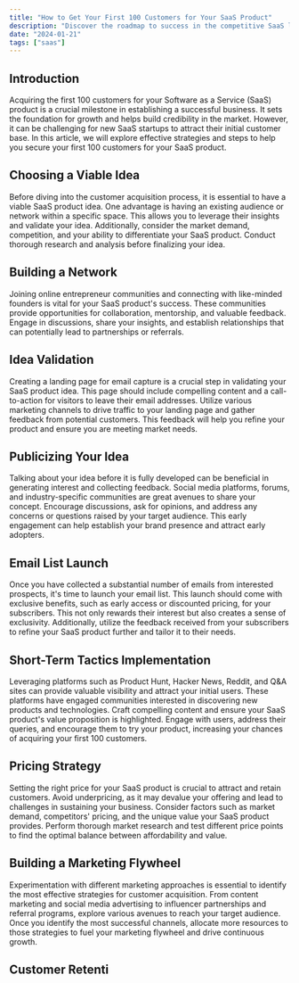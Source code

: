```yaml
---
title: "How to Get Your First 100 Customers for Your SaaS Product"
description: "Discover the roadmap to success in the competitive SaaS landscape. Learn effective strategies to secure your first 100 customers, from choosing a viable idea and building a network to idea validation and short-term tactics implementation. Lay the groundwork for sustained growth with insights on pricing strategy, marketing flywheels, and a strong focus on customer retention. Your journey to a thriving SaaS product begins here!"
date: "2024-01-21"
tags: ["saas"]
---
```


## Introduction

Acquiring the first 100 customers for your Software as a Service (SaaS) product is a crucial milestone in establishing a successful business. It sets the foundation for growth and helps build credibility in the market. However, it can be challenging for new SaaS startups to attract their initial customer base. In this article, we will explore effective strategies and steps to help you secure your first 100 customers for your SaaS product.

## Choosing a Viable Idea

Before diving into the customer acquisition process, it is essential to have a viable SaaS product idea. One advantage is having an existing audience or network within a specific space. This allows you to leverage their insights and validate your idea. Additionally, consider the market demand, competition, and your ability to differentiate your SaaS product. Conduct thorough research and analysis before finalizing your idea.

## Building a Network

Joining online entrepreneur communities and connecting with like-minded founders is vital for your SaaS product's success. These communities provide opportunities for collaboration, mentorship, and valuable feedback. Engage in discussions, share your insights, and establish relationships that can potentially lead to partnerships or referrals.

## Idea Validation

Creating a landing page for email capture is a crucial step in validating your SaaS product idea. This page should include compelling content and a call-to-action for visitors to leave their email addresses. Utilize various marketing channels to drive traffic to your landing page and gather feedback from potential customers. This feedback will help you refine your product and ensure you are meeting market needs.

## Publicizing Your Idea

Talking about your idea before it is fully developed can be beneficial in generating interest and collecting feedback. Social media platforms, forums, and industry-specific communities are great avenues to share your concept. Encourage discussions, ask for opinions, and address any concerns or questions raised by your target audience. This early engagement can help establish your brand presence and attract early adopters.

## Email List Launch

Once you have collected a substantial number of emails from interested prospects, it's time to launch your email list. This launch should come with exclusive benefits, such as early access or discounted pricing, for your subscribers. This not only rewards their interest but also creates a sense of exclusivity. Additionally, utilize the feedback received from your subscribers to refine your SaaS product further and tailor it to their needs.

## Short-Term Tactics Implementation

Leveraging platforms such as Product Hunt, Hacker News, Reddit, and Q&A sites can provide valuable visibility and attract your initial users. These platforms have engaged communities interested in discovering new products and technologies. Craft compelling content and ensure your SaaS product's value proposition is highlighted. Engage with users, address their queries, and encourage them to try your product, increasing your chances of acquiring your first 100 customers.

## Pricing Strategy

Setting the right price for your SaaS product is crucial to attract and retain customers. Avoid underpricing, as it may devalue your offering and lead to challenges in sustaining your business. Consider factors such as market demand, competitors' pricing, and the unique value your SaaS product provides. Perform thorough market research and test different price points to find the optimal balance between affordability and value.

## Building a Marketing Flywheel

Experimentation with different marketing approaches is essential to identify the most effective strategies for customer acquisition. From content marketing and social media advertising to influencer partnerships and referral programs, explore various avenues to reach your target audience. Once you identify the most successful channels, allocate more resources to those strategies to fuel your marketing flywheel and drive continuous growth.

## Customer Retenti
